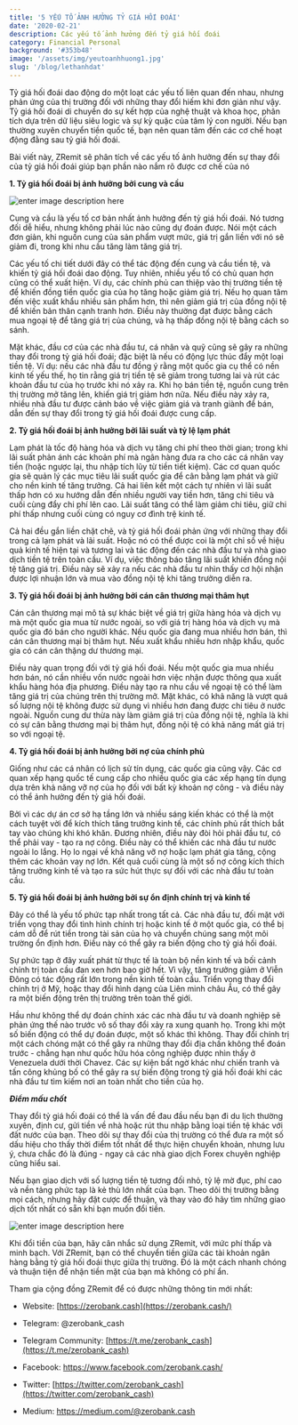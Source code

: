 ```yaml
---
title: '5 YẾU TỐ ẢNH HƯỞNG TỶ GIÁ HỐI ĐOÁI'
date: '2020-02-21'
description: Các yếu tố ảnh hưởng đến tỷ giá hối đoái
category: Financial Personal
background: '#353b48'
image: '/assets/img/yeutoanhhuong1.jpg'
slug: '/blog/lethanhdat'
---
```


  

Tỷ giá hối đoái dao động do một loạt các yếu tố liên quan đến nhau, nhưng phản ứng của thị trường đối với những thay đổi hiếm khi đơn giản như vậy. Tỷ giá hối đoái di chuyển do sự kết hợp của nghệ thuật và khoa học, phân tích dựa trên dữ liệu siêu logic và sự kỳ quặc của tâm lý con người. Nếu bạn thường xuyên chuyển tiền quốc tế, bạn nên quan tâm đến các cơ chế hoạt động đằng sau tỷ giá hối đoái.

  

Bài viết này, ZRemit sẽ phân tích về các yếu tố ảnh hưởng đến sự thay đổi của tỷ giá hối đoái giúp bạn phần nào nắm rõ được cơ chế của nó

  

**1. Tỷ giá hối đoái bị ảnh hưởng bởi cung và cầu**

  ![enter image description here](https://i.imgur.com/ZiVoYGM.jpg)

Cung và cầu là yếu tố cơ bản nhất ảnh hưởng đến tỷ giá hối đoái. Nó tương đối dễ hiểu, nhưng không phải lúc nào cũng dự đoán được. Nói một cách đơn giản, khi nguồn cung của sản phẩm vượt mức, giá trị gắn liền với nó sẽ giảm đi, trong khi nhu cầu tăng làm tăng giá trị.

  

Các yếu tố chi tiết dưới đây có thể tác động đến cung và cầu tiền tệ, và khiến tỷ giá hối đoái dao động. Tuy nhiên, nhiều yếu tố có chủ quan hơn cũng có thể xuất hiện. Ví dụ, các chính phủ can thiệp vào thị trường tiền tệ để khiến đồng tiền quốc gia của họ tăng hoặc giảm giá trị. Nếu họ quan tâm đến việc xuất khẩu nhiều sản phẩm hơn, thì nên giảm giá trị của đồng nội tệ để khiến bản thân cạnh tranh hơn. Điều này thường đạt được bằng cách mua ngoại tệ để tăng giá trị của chúng, và hạ thấp đồng nội tệ bằng cách so sánh.

  

Mặt khác, đầu cơ của các nhà đầu tư, cá nhân và quỹ cũng sẽ gây ra những thay đổi trong tỷ giá hối đoái; đặc biệt là nếu có động lực thúc đẩy một loại tiền tệ. Ví dụ: nếu các nhà đầu tư đồng ý rằng một quốc gia cụ thể có nền kinh tế yếu thế, họ tin rằng giá trị tiền tệ sẽ giảm trong tương lai và rút các khoản đầu tư của họ trước khi nó xảy ra. Khi họ bán tiền tệ, nguồn cung trên thị trường mở tăng lên, khiến giá trị giảm hơn nữa. Nếu điều này xảy ra, nhiều nhà đầu tư được cảnh báo về việc giảm giá và tranh giành để bán, dẫn đến sự thay đổi trong tỷ giá hối đoái được cung cấp.

  

**2. Tỷ giá hối đoái bị ảnh hưởng bởi lãi suất và tỷ lệ lạm phát**

  

Lạm phát là tốc độ hàng hóa và dịch vụ tăng chi phí theo thời gian; trong khi lãi suất phản ánh các khoản phí mà ngân hàng đưa ra cho các cá nhân vay tiền (hoặc ngược lại, thu nhập tích lũy từ tiền tiết kiệm). Các cơ quan quốc gia sẽ quản lý các mục tiêu lãi suất quốc gia để cân bằng lạm phát và giữ cho nền kinh tế tăng trưởng. Cả hai liên kết một cách tự nhiên vì lãi suất thấp hơn có xu hướng dẫn đến nhiều người vay tiền hơn, tăng chi tiêu và cuối cùng đẩy chi phí lên cao. Lãi suất tăng có thể làm giảm chi tiêu, giữ chi phí thấp nhưng cuối cùng có nguy cơ đình trệ kinh tế.

  

Cả hai đều gắn liền chặt chẽ, và tỷ giá hối đoái phản ứng với những thay đổi trong cả lạm phát và lãi suất. Hoặc nó có thể được coi là một chỉ số về hiệu quả kinh tế hiện tại và tương lai và tác động đến các nhà đầu tư và nhà giao dịch tiền tệ trên toàn cầu. Ví dụ, việc thông báo tăng lãi suất khiến đồng nội tệ tăng giá trị. Điều này sẽ xảy ra nếu các nhà đầu tư nhìn thấy cơ hội nhận được lợi nhuận lớn và mua vào đồng nội tệ khi tăng trưởng diễn ra.

  

**3. Tỷ giá hối đoái bị ảnh hưởng bởi cán cân thương mại thâm hụt**

  

Cán cân thương mại mô tả sự khác biệt về giá trị giữa hàng hóa và dịch vụ mà một quốc gia mua từ nước ngoài, so với giá trị hàng hóa và dịch vụ mà quốc gia đó bán cho người khác. Nếu quốc gia đang mua nhiều hơn bán, thì cán cân thương mại bị thâm hụt. Nếu xuất khẩu nhiều hơn nhập khẩu, quốc gia có cán cân thặng dư thương mại.

  

Điều này quan trọng đối với tỷ giá hối đoái. Nếu một quốc gia mua nhiều hơn bán, nó cần nhiều vốn nước ngoài hơn việc nhận được thông qua xuất khẩu hàng hóa địa phương. Điều này tạo ra nhu cầu về ngoại tệ có thể làm tăng giá trị của chúng trên thị trường mở. Mặt khác, có khả năng là vượt quá số lượng nội tệ không được sử dụng vì nhiều hơn đang được chi tiêu ở nước ngoài. Nguồn cung dư thừa này làm giảm giá trị của đồng nội tệ, nghĩa là khi có sự cân bằng thương mại bị thâm hụt, đồng nội tệ có khả năng mất giá trị so với ngoại tệ.

  

**4. Tỷ giá hối đoái bị ảnh hưởng bởi nợ của chính phủ**

  

Giống như các cá nhân có lịch sử tín dụng, các quốc gia cũng vậy. Các cơ quan xếp hạng quốc tế cung cấp cho nhiều quốc gia các xếp hạng tín dụng dựa trên khả năng vỡ nợ của họ đối với bất kỳ khoản nợ công - và điều này có thể ảnh hưởng đến tỷ giá hối đoái.

  

Bởi vì các dự án cơ sở hạ tầng lớn và nhiều sáng kiến ​​khác có thể là một cách tuyệt vời để kích thích tăng trưởng kinh tế, các chính phủ rất thích bắt tay vào chúng khi khó khăn. Đương nhiên, điều này đòi hỏi phải đầu tư, có thể phải vay - tạo ra nợ công. Điều này có thể khiến các nhà đầu tư nước ngoài lo lắng. Họ lo ngại về khả năng vỡ nợ hoặc lạm phát gia tăng, cộng thêm các khoản vay nợ lớn. Kết quả cuối cùng là một số nợ công kích thích tăng trưởng kinh tế và tạo ra sức hút thực sự đối với các nhà đầu tư toàn cầu.

  

**5. Tỷ giá hối đoái bị ảnh hưởng bởi sự ổn định chính trị và kinh tế**

  

Đây có thể là yếu tố phức tạp nhất trong tất cả. Các nhà đầu tư, đối mặt với triển vọng thay đổi tình hình chính trị hoặc kinh tế ở một quốc gia, có thể bị cám dỗ để rút tiền trong tài sản của họ và chuyển chúng sang một môi trường ổn định hơn. Điều này có thể gây ra biến động cho tỷ giá hối đoái.

  

Sự phức tạp ở đây xuất phát từ thực tế là toàn bộ nền kinh tế và bối cảnh chính trị toàn cầu đan xen hơn bao giờ hết. Vì vậy, tăng trưởng giảm ở Viễn Đông có tác động rất lớn trong nền kinh tế toàn cầu. Triển vọng thay đổi chính trị ở Mỹ, hoặc thay đổi hình dạng của Liên minh châu Âu, có thể gây ra một biến động trên thị trường trên toàn thế giới.

  

Hầu như không thể dự đoán chính xác các nhà đầu tư và doanh nghiệp sẽ phản ứng thế nào trước vô số thay đổi xảy ra xung quanh họ. Trong khi một số biến động có thể dự đoán được, một số khác thì không. Thay đổi chính trị một cách chóng mặt có thể gây ra những thay đổi địa chấn không thể đoán trước - chẳng hạn như quốc hữu hóa công nghiệp được nhìn thấy ở Venezuela dưới thời Chavez. Các sự kiện bất ngờ khác như chiến tranh và tấn công khủng bố có thể gây ra sự biến động trong tỷ giá hối đoái khi các nhà đầu tư tìm kiếm nơi an toàn nhất cho tiền của họ.

  

***Điểm mấu chốt***

Thay đổi tỷ giá hối đoái có thể là vấn đề đau đầu nếu bạn đi du lịch thường xuyên, định cư, gửi tiền về nhà hoặc rút thu nhập bằng loại tiền tệ khác với đất nước của bạn. Theo dõi sự thay đổi của thị trường có thể đưa ra một số dấu hiệu cho thấy thời điểm tốt nhất để thực hiện chuyển khoản, nhưng lưu ý, chưa chắc đó là đúng - ngay cả các nhà giao dịch Forex chuyên nghiệp cũng hiểu sai.


Nếu bạn giao dịch với số lượng tiền tệ tương đối nhỏ, tỷ lệ mờ đục, phí cao và nền tảng phức tạp là kẻ thù lớn nhất của bạn. Theo dõi thị trường bằng mọi cách, nhưng hãy đặt cược để thuận, và thay vào đó hãy tìm những giao dịch tốt nhất có sẵn khi bạn muốn đổi tiền.

![enter image description here](https://i.imgur.com/aOYgBOs.jpg)

Khi đổi tiền của bạn, hãy cân nhắc sử dụng ZRemit, với mức phí thấp và minh bạch. Với ZRemit, bạn có thể chuyển tiền giữa các tài khoản ngân hàng bằng tỷ giá hối đoái thực giữa thị trường. Đó là một cách nhanh chóng và thuận tiện để nhận tiền mặt của bạn mà không có phí ẩn.

  


Tham gia cộng đồng ZRemit để có được những thông tin mới nhất:

-   Website: [https://zerobank.cash](https://zerobank.cash/)
    
-   Telegram: @zerobank_cash
    
-   Telegram Community: [https://t.me/zerobank_cash](https://t.me/zerobank_cash)
    
-   Facebook: https://www.facebook.com/zerobank.cash/
    
-   Twitter: [https://twitter.com/zerobank_cash](https://twitter.com/zerobank_cash)
    
-   Medium: https://medium.com/@zerobank.cash
